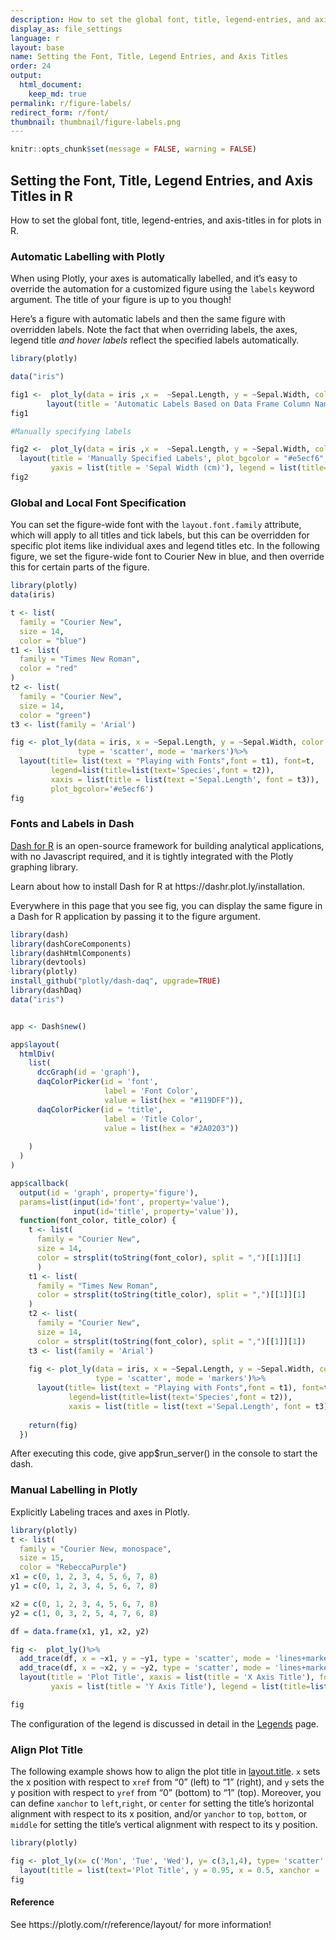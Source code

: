 ```yaml
---
description: How to set the global font, title, legend-entries, and axis-titles in R.
display_as: file_settings
language: r
layout: base
name: Setting the Font, Title, Legend Entries, and Axis Titles
order: 24
output:
  html_document:
    keep_md: true
permalink: r/figure-labels/
redirect_form: r/font/
thumbnail: thumbnail/figure-labels.png
---
```


```r
knitr::opts_chunk$set(message = FALSE, warning = FALSE)
```
## Setting the Font, Title, Legend Entries, and Axis Titles in R

How to set the global font, title, legend-entries, and axis-titles in for plots in R.


### Automatic Labelling with Plotly 

When using Plotly, your axes is automatically labelled, and it's easy to override the automation for a customized figure using the `labels` keyword argument. The title of your figure is up to you though!

Here's a figure with automatic labels and then the same figure with overridden labels. Note the fact that when overriding labels, the axes, legend title *and hover labels* reflect the specified labels automatically.

```r

library(plotly)

data("iris")

fig1 <-  plot_ly(data = iris ,x =  ~Sepal.Length, y = ~Sepal.Width, color = ~Species, type = 'scatter', mode = 'markers')%>%
        layout(title = 'Automatic Labels Based on Data Frame Column Names', plot_bgcolor = "#e5ecf6")
fig1

#Manually specifying labels

fig2 <-  plot_ly(data = iris ,x =  ~Sepal.Length, y = ~Sepal.Width, color = ~Species, type = 'scatter', mode = 'markers')%>%
  layout(title = 'Manually Specified Labels', plot_bgcolor = "#e5ecf6", xaxis = list(title = 'Sepal Length (cm)'), 
         yaxis = list(title = 'Sepal Width (cm)'), legend = list(title=list(text='<b> Species of Iris </b>')))
fig2
```


### Global and Local Font Specification

You can set the figure-wide font with the `layout.font.family` attribute, which will apply to all titles and tick labels, but this can be overridden for specific plot items like individual axes and legend titles etc. In the following figure, we set the figure-wide font to Courier New in blue, and then override this for certain parts of the figure.

```r
library(plotly)
data(iris)

t <- list(
  family = "Courier New",
  size = 14,
  color = "blue")
t1 <- list(
  family = "Times New Roman",
  color = "red"
)
t2 <- list(
  family = "Courier New",
  size = 14,
  color = "green")
t3 <- list(family = 'Arial')

fig <- plot_ly(data = iris, x = ~Sepal.Length, y = ~Sepal.Width, color = ~Species, 
               type = 'scatter', mode = 'markers')%>% 
  layout(title= list(text = "Playing with Fonts",font = t1), font=t, 
         legend=list(title=list(text='Species',font = t2)), 
         xaxis = list(title = list(text ='Sepal.Length', font = t3)),
         plot_bgcolor='#e5ecf6')
fig
```

### Fonts and Labels in Dash
[Dash for R](https://dashr.plotly.com) is an open-source framework for building analytical applications, with no Javascript required, and it is tightly integrated with the Plotly graphing library.

Learn about how to install Dash for R at https://dashr.plot.ly/installation.

Everywhere in this page that you see fig, you can display the same figure in a Dash for R application by passing it to the figure argument.

```r

library(dash)
library(dashCoreComponents)
library(dashHtmlComponents)
library(devtools)
library(plotly)
install_github("plotly/dash-daq", upgrade=TRUE)
library(dashDaq)
data("iris")


app <- Dash$new()

app$layout(
  htmlDiv(
    list(
      dccGraph(id = 'graph'),
      daqColorPicker(id = 'font',
                     label = 'Font Color',
                     value = list(hex = "#119DFF")),
      daqColorPicker(id = 'title',
                     label = 'Title Color',
                     value = list(hex = "#2A0203"))
      
    )
  )
)

app$callback(
  output(id = 'graph', property='figure'),
  params=list(input(id='font', property='value'), 
              input(id='title', property='value')),
  function(font_color, title_color) {
    t <- list(
      family = "Courier New",
      size = 14,
      color = strsplit(toString(font_color), split = ",")[[1]][1]
      )
    t1 <- list(
      family = "Times New Roman",
      color = strsplit(toString(title_color), split = ",")[[1]][1]
    )
    t2 <- list(
      family = "Courier New",
      size = 14,
      color = strsplit(toString(font_color), split = ",")[[1]][1])
    t3 <- list(family = 'Arial')
    
    fig <- plot_ly(data = iris, x = ~Sepal.Length, y = ~Sepal.Width, color = ~Species, 
                   type = 'scatter', mode = 'markers')%>% 
      layout(title= list(text = "Playing with Fonts",font = t1), font=t, 
             legend=list(title=list(text='Species',font = t2)), 
             xaxis = list(title = list(text ='Sepal.Length', font = t3)))
  
    return(fig)
  })


```

After executing this code, give app$run_server() in the console to start the dash.

### Manual Labelling in Plotly 

Explicitly Labeling traces and axes in Plotly.

```r

library(plotly)
t <- list(
  family = "Courier New, monospace",
  size = 15,
  color = "RebeccaPurple")
x1 = c(0, 1, 2, 3, 4, 5, 6, 7, 8)
y1 = c(0, 1, 2, 3, 4, 5, 6, 7, 8)

x2 = c(0, 1, 2, 3, 4, 5, 6, 7, 8)
y2 = c(1, 0, 3, 2, 5, 4, 7, 6, 8)

df = data.frame(x1, y1, x2, y2)

fig <-  plot_ly()%>%
  add_trace(df, x = ~x1, y = ~y1, type = 'scatter', mode = 'lines+markers', name = 'Name of Trace 1')%>%
  add_trace(df, x = ~x2, y = ~y2, type = 'scatter', mode = 'lines+markers', name = 'Name of Trace 2')%>%
  layout(title = 'Plot Title', xaxis = list(title = 'X Axis Title'), font=t, plot_bgcolor = "#e5ecf6",
         yaxis = list(title = 'Y Axis Title'), legend = list(title=list(text='Legend Title')))

fig
```

The configuration of the legend is discussed in detail in the [Legends](https://plotly.com/r/legend/) page.

### Align Plot Title
The following example shows how to align the plot title in [layout.title](https://plotly.com/r/reference/layout/#layout-title). `x` sets the x position with respect to `xref` from "0" (left) to "1" (right), and `y` sets the y position with respect to `yref` from "0" (bottom) to "1" (top). Moreover, you can define `xanchor` to `left`,`right`, or `center` for setting the title's horizontal alignment with respect to its x position, and/or `yanchor` to `top`, `bottom`, or `middle` for setting the title's vertical alignment with respect to its y position.

```r
library(plotly)

fig <- plot_ly(x= c('Mon', 'Tue', 'Wed'), y= c(3,1,4), type= 'scatter', mode= 'lines+markers')%>% 
  layout(title = list(text='Plot Title', y = 0.95, x = 0.5, xanchor = 'center', yanchor =  'top'), plot_bgcolor = "#e5ecf6")
fig
```

#### Reference
See https://plotly.com/r/reference/layout/ for more information!
